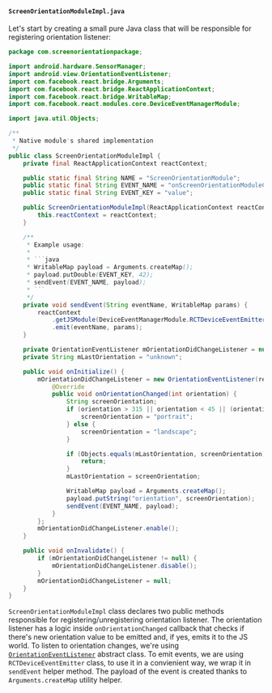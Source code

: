 #### `ScreenOrientationModuleImpl.java`

Let's start by creating a small pure Java class that will be responsible for registering orientation listener:

```java title="android/src/main/java/com/screenorientationpackage/ScreenOrientationModuleImpl.java"
package com.screenorientationpackage;

import android.hardware.SensorManager;
import android.view.OrientationEventListener;
import com.facebook.react.bridge.Arguments;
import com.facebook.react.bridge.ReactApplicationContext;
import com.facebook.react.bridge.WritableMap;
import com.facebook.react.modules.core.DeviceEventManagerModule;

import java.util.Objects;

/**
 * Native module's shared implementation
 */
public class ScreenOrientationModuleImpl {
    private final ReactApplicationContext reactContext;

    public static final String NAME = "ScreenOrientationModule";
    public static final String EVENT_NAME = "onScreenOrientationModuleChange";
    public static final String EVENT_KEY = "value";

    public ScreenOrientationModuleImpl(ReactApplicationContext reactContext) {
        this.reactContext = reactContext;
    }

    /**
     * Example usage:
     *
     * ```java
     * WritableMap payload = Arguments.createMap();
     * payload.putDouble(EVENT_KEY, 42);
     * sendEvent(EVENT_NAME, payload);
     * ```
     */
    private void sendEvent(String eventName, WritableMap params) {
        reactContext
            .getJSModule(DeviceEventManagerModule.RCTDeviceEventEmitter.class)
            .emit(eventName, params);
    }

    private OrientationEventListener mOrientationDidChangeListener = null;
    private String mLastOrientation = "unknown";

    public void onInitialize() {
        mOrientationDidChangeListener = new OrientationEventListener(reactContext, SensorManager.SENSOR_DELAY_NORMAL) {
            @Override
            public void onOrientationChanged(int orientation) {
                String screenOrientation;
                if (orientation > 315 || orientation < 45 || (orientation > 135 && orientation < 225)) {
                    screenOrientation = "portrait";
                } else {
                    screenOrientation = "landscape";
                }

                if (Objects.equals(mLastOrientation, screenOrientation)) {
                    return;
                }
                mLastOrientation = screenOrientation;

                WritableMap payload = Arguments.createMap();
                payload.putString("orientation", screenOrientation);
                sendEvent(EVENT_NAME, payload);
            }
        };
        mOrientationDidChangeListener.enable();
    }

    public void onInvalidate() {
        if (mOrientationDidChangeListener != null) {
            mOrientationDidChangeListener.disable();
        }
        mOrientationDidChangeListener = null;
    }
}
```

`ScreenOrientationModuleImpl` class declares two public methods responsible for registering/unregistering orientation listener.
The orientation listener has a logic inside `onOrientationChanged` callback that checks if there's new orientation value to be emitted and, if yes, emits it to the JS world.
To listen to orientation changes, we're using [`OrientationEventListener`](https://developer.android.com/reference/android/view/OrientationEventListener) abstract class.
To emit events, we are using `RCTDeviceEventEmitter` class, to use it in a convienient way, we wrap it in `sendEvent` helper method.
The payload of the event is created thanks to `Arguments.createMap` utility helper.
